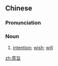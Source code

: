 ==Chinese==
{{zh-forms}}

===Pronunciation===
{{zh-pron
|m=yìzhǐ
|c=ji3 zi2
|mn=qz,tw,xm,zz:ì-chí
|cat=n
}}

===Noun===
{{zh-noun}}

# [[intention]]; [[wish]]; [[will]]

[[zh:意旨]]